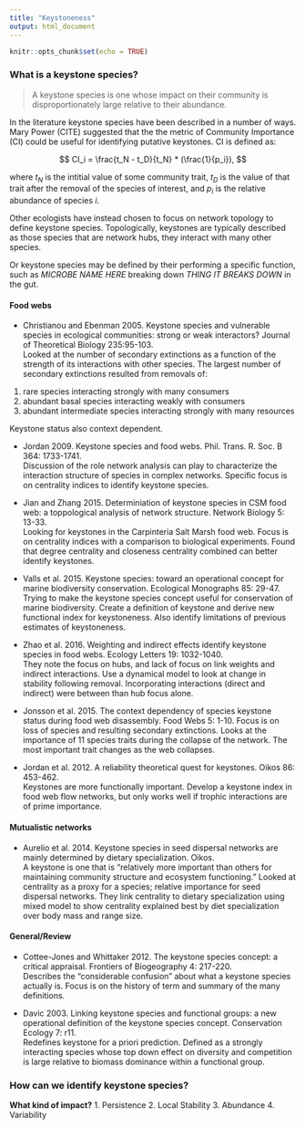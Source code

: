 ```yaml
---
title: "Keystoneness"
output: html_document
---
```


```r
knitr::opts_chunk$set(echo = TRUE)
```

### What is a keystone species? 

> A keystone species is one whose impact on their community is disproportionately large relative to their abundance. 

In the literature keystone species have been described in a number of ways. Mary Power (CITE) suggested that the the metric of Community Importance (CI) could be useful for identifying putative keystones. CI is defined as: 

$$
CI_i = \frac{t_N - t_D}{t_N} * (\frac{1}{p_i}),
$$

where $t_N$ is the intitial value of some community trait, $t_D$ is the value of that trait after the removal of the species of interest, and $p_i$ is the relative abundance of species *i*. 

Other ecologists have instead chosen to focus on network topology to define keystone species. Topologically, keystones are typically described as those species that are network hubs, they interact with many other species. 

Or keystone species may be defined by their performing a specific function, such as *MICROBE NAME HERE* breaking down *THING IT BREAKS DOWN* in the gut. 

#### Food webs
- Christianou and Ebenman 2005. Keystone species and vulnerable species in ecological communities: strong or weak interactors? Journal of Theoretical Biology 235:95-103.  
Looked at the number of secondary extinctions as a function of the strength of its interactions with other species. The largest number of secondary extinctions resulted from removals of: 
1. rare species interacting strongly with many consumers  
2. abundant basal species interacting weakly with consumers   
3. abundant intermediate species interacting strongly with many resources  

Keystone status also context dependent. 

- Jordan 2009. Keystone species and food webs. Phil. Trans. R. Soc. B 364: 1733-1741.  
Discussion of the role network analysis can play to characterize the interaction structure of species in complex networks. Specific focus is on centrality indices to identify keystone species. 

- Jian and Zhang 2015. Determiniation of keystone species in CSM food web: a toppological analysis of network structure. Network Biology 5: 13-33.  
Looking for keystones in the Carpinteria Salt Marsh food web. Focus is on centrality indices with a comparison to biological experiments. Found that degree centrality and closeness centrality combined can better identify keystones.  

- Valls et al. 2015. Keystone species: toward an operational concept for marine biodiversity conservation. Ecological Monographs 85: 29-47.   
Trying to make the keystone species concept useful for conservation of marine biodiversity. Create a definition of keystone and derive new functional index for keystoneness. Also identify limitations of previous estimates of keystoneness.  

- Zhao et al. 2016. Weighting and indirect effects identify keystone species in food webs. Ecology Letters 19: 1032-1040.  
They note the focus on hubs, and lack of focus on link weights and indirect interactions. Use a dynamical model to look at change in stability following removal. Incorporating interactions (direct and indirect) were between than hub focus alone.  

- Jonsson et al. 2015. The context dependency of species keystone status during food web disassembly. Food Webs 5: 1-10. 
Focus is on loss of species and resulting secondary extinctions. Looks at the importance of 11 species traits during the collapse of the network. The most important trait changes as the web collapses. 

- Jordan et al. 2012. A reliability theoretical quest for keystones. Oikos 86: 453-462.  
Keystones are more functionally important. Develop a keystone index  in food web flow networks, but only works well if trophic interactions are of prime importance.  

#### Mutualistic networks
- Aurelio et al. 2014. Keystone species in seed dispersal networks are mainly determined by dietary specialization. Oikos.  
A keystone is one that is "relatively more important than others for maintaining community structure and ecosystem functioning." Looked at centrality as a proxy for a species; relative importance for seed dispersal networks. They link centrality to dietary specialization using mixed model to show centrality explained best by diet specialization over body mass and range size. 


#### General/Review  
- Cottee-Jones and Whittaker 2012. The keystone species concept: a critical appraisal. Frontiers of Biogeography 4: 217-220.  
Describes the "considerable confusion" about what a keystone species actually is. Focus is on the history of term and summary of the many definitions.  

- Davic 2003. Linking keystone species and functional groups: a new operational definition of the keystone species concept. Conservation Ecology 7: r11.  
Redefines keystone for a priori prediction. Defined as a strongly interacting species whose top down effect on diversity and competition is large relative to biomass dominance within a functional group. 


### How can we identify keystone species? 

**What kind of impact?** 
1. Persistence
2. Local Stability
3. Abundance
4. Variability
